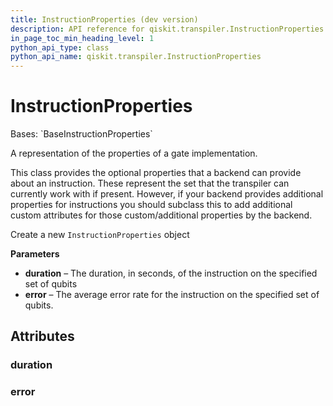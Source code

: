 ```yaml
---
title: InstructionProperties (dev version)
description: API reference for qiskit.transpiler.InstructionProperties in the dev version of qiskit
in_page_toc_min_heading_level: 1
python_api_type: class
python_api_name: qiskit.transpiler.InstructionProperties
---
```


# InstructionProperties

<Class id="qiskit.transpiler.InstructionProperties" isDedicatedPage={true} github="https://github.com/Qiskit/qiskit/tree/stable/2.2/qiskit/transpiler/target.py#L53-L90" signature="qiskit.transpiler.InstructionProperties(duration=None, error=None, *args, **kwargs)" modifiers="class">
  Bases: `BaseInstructionProperties`

  A representation of the properties of a gate implementation.

  This class provides the optional properties that a backend can provide about an instruction. These represent the set that the transpiler can currently work with if present. However, if your backend provides additional properties for instructions you should subclass this to add additional custom attributes for those custom/additional properties by the backend.

  Create a new `InstructionProperties` object

  **Parameters**

  *   **duration** – The duration, in seconds, of the instruction on the specified set of qubits
  *   **error** – The average error rate for the instruction on the specified set of qubits.

  ## Attributes

  ### duration

  <Attribute id="qiskit.transpiler.InstructionProperties.duration" />

  ### error

  <Attribute id="qiskit.transpiler.InstructionProperties.error" />
</Class>

